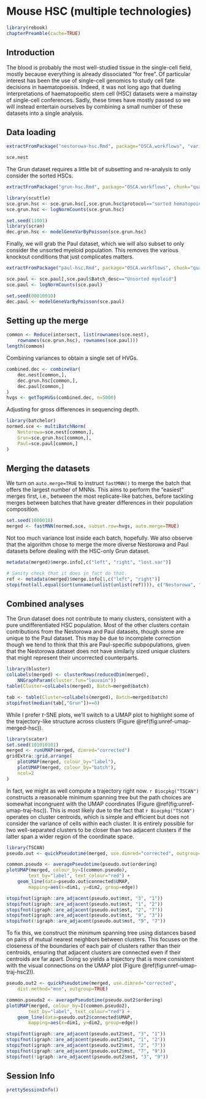 # Mouse HSC (multiple technologies) {#merged-hsc}

```r
library(rebook)
chapterPreamble(cache=TRUE)
```

## Introduction

The blood is probably the most well-studied tissue in the single-cell field, mostly because everything is already dissociated "for free".
Of particular interest has been the use of single-cell genomics to study cell fate decisions in haematopoeisis.
Indeed, it was not long ago that dueling interpretations of haematopoeitic stem cell (HSC) datasets were a mainstay of single-cell conferences.
Sadly, these times have mostly passed so we will instead entertain ourselves by combining a small number of these datasets into a single analysis.

## Data loading

```r
extractFromPackage("nestorowa-hsc.Rmd", package="OSCA.workflows", "variance-modelling", c("sce.nest", "dec.nest"))
```

```r
sce.nest
```

The Grun dataset requires a little bit of subsetting and re-analysis to only consider the sorted HSCs.

```r
extractFromPackage("grun-hsc.Rmd", package="OSCA.workflows", chunk="quality-control", objects="sce.grun.hsc")
```

```r
library(scuttle)
sce.grun.hsc <- sce.grun.hsc[,sce.grun.hsc$protocol=="sorted hematopoietic stem cells"]
sce.grun.hsc <- logNormCounts(sce.grun.hsc)

set.seed(11001)
library(scran)
dec.grun.hsc <- modelGeneVarByPoisson(sce.grun.hsc) 
```

Finally, we will grab the Paul dataset, which we will also subset to only consider the unsorted myeloid population.
This removes the various knockout conditions that just complicates matters.

```r
extractFromPackage("paul-hsc.Rmd", package="OSCA.workflows", chunk="quality-control", objects="sce.paul")
```

```r
sce.paul <- sce.paul[,sce.paul$Batch_desc=="Unsorted myeloid"]
sce.paul <- logNormCounts(sce.paul)

set.seed(00010010)
dec.paul <- modelGeneVarByPoisson(sce.paul) 
```

## Setting up the merge

```r
common <- Reduce(intersect, list(rownames(sce.nest),
    rownames(sce.grun.hsc), rownames(sce.paul)))
length(common)
```

Combining variances to obtain a single set of HVGs.

```r
combined.dec <- combineVar(
    dec.nest[common,], 
    dec.grun.hsc[common,], 
    dec.paul[common,]
)
hvgs <- getTopHVGs(combined.dec, n=5000)
```

Adjusting for gross differences in sequencing depth.

```r
library(batchelor)
normed.sce <- multiBatchNorm(
    Nestorowa=sce.nest[common,],
    Grun=sce.grun.hsc[common,],
    Paul=sce.paul[common,]
)
```

## Merging the datasets

We turn on `auto.merge=TRUE` to instruct `fastMNN()` to merge the batch that offers the largest number of MNNs.
This aims to perform the "easiest" merges first, i.e., between the most replicate-like batches,
before tackling merges between batches that have greater differences in their population composition.

```r
set.seed(1000010)
merged <- fastMNN(normed.sce, subset.row=hvgs, auto.merge=TRUE)
```

Not too much variance lost inside each batch, hopefully.
We also observe that the algorithm chose to merge the more diverse Nestorowa and Paul datasets before dealing with the HSC-only Grun dataset.

```r
metadata(merged)$merge.info[,c("left", "right", "lost.var")]
```

```r
# Sanity check that it does in fact do that.
ref <- metadata(merged)$merge.info[1,c("left", "right")]
stopifnot(all.equal(sort(unname(unlist(unlist(ref)))), c("Nestorowa", "Paul")))
```

## Combined analyses 

The Grun dataset does not contribute to many clusters, consistent with a pure undifferentiated HSC population.
Most of the other clusters contain contributions from the Nestorowa and Paul datasets, though some are unique to the Paul dataset.
This may be due to incomplete correction though we tend to think that this are Paul-specific subpopulations,
given that the Nestorowa dataset does not have similarly sized unique clusters that might represent their uncorrected counterparts.

```r
library(bluster)
colLabels(merged) <- clusterRows(reducedDim(merged), 
    NNGraphParam(cluster.fun="louvain"))
table(Cluster=colLabels(merged), Batch=merged$batch)
```

```r
tab <- table(Cluster=colLabels(merged), Batch=merged$batch)
stopifnot(median(tab[,"Grun"])==0)
```

While I prefer $t$-SNE plots, 
we'll switch to a UMAP plot to highlight some of the trajectory-like structure across clusters (Figure \@ref(fig:unref-umap-merged-hsc)).

```r
library(scater)
set.seed(101010101)
merged <- runUMAP(merged, dimred="corrected")
gridExtra::grid.arrange(
    plotUMAP(merged, colour_by="label"),
    plotUMAP(merged, colour_by="batch"),
    ncol=2
)
```

In fact, we might as well compute a trajectory right now.
`r Biocpkg("TSCAN")` constructs a reasonable minimum spanning tree but the path choices are somewhat incongruent with the UMAP coordinates (Figure \@ref(fig:unref-umap-traj-hsc)).
This is most likely due to the fact that `r Biocpkg("TSCAN")` operates on cluster centroids, 
which is simple and efficient but does not consider the variance of cells within each cluster.
It is entirely possible for two well-separated clusters to be closer than two adjacent clusters if the latter span a wider region of the coordinate space.

```r
library(TSCAN)
pseudo.out <- quickPseudotime(merged, use.dimred="corrected", outgroup=TRUE)
```

```r
common.pseudo <- averagePseudotime(pseudo.out$ordering)
plotUMAP(merged, colour_by=I(common.pseudo), 
        text_by="label", text_colour="red") +
    geom_line(data=pseudo.out$connected$UMAP, 
        mapping=aes(x=dim1, y=dim2, group=edge))
```

```r
stopifnot(igraph::are_adjacent(pseudo.out$mst, "3", "1"))
stopifnot(igraph::are_adjacent(pseudo.out$mst, "1", "2"))
stopifnot(igraph::are_adjacent(pseudo.out$mst, "2", "7"))
stopifnot(igraph::are_adjacent(pseudo.out$mst, "9", "3"))
stopifnot(!igraph::are_adjacent(pseudo.out$mst, "9", "7"))
```

To fix this, we construct the minimum spanning tree using distances based on pairs of mutual nearest neighbors between clusters.
This focuses on the closeness of the boundaries of each pair of clusters rather than their centroids,
ensuring that adjacent clusters are connected even if their centroids are far apart.
Doing so yields a trajectory that is more consistent with the visual connections on the UMAP plot (Figure \@ref(fig:unref-umap-traj-hsc2)).

```r
pseudo.out2 <- quickPseudotime(merged, use.dimred="corrected", 
    dist.method="mnn", outgroup=TRUE)

common.pseudo2 <- averagePseudotime(pseudo.out2$ordering)
plotUMAP(merged, colour_by=I(common.pseudo2), 
        text_by="label", text_colour="red") +
    geom_line(data=pseudo.out2$connected$UMAP, 
        mapping=aes(x=dim1, y=dim2, group=edge))
```

```r
stopifnot(igraph::are_adjacent(pseudo.out2$mst, "3", "1"))
stopifnot(igraph::are_adjacent(pseudo.out2$mst, "1", "2"))
stopifnot(igraph::are_adjacent(pseudo.out2$mst, "2", "7"))
stopifnot(igraph::are_adjacent(pseudo.out2$mst, "7", "9"))
stopifnot(!igraph::are_adjacent(pseudo.out2$mst, "3", "9"))
```

## Session Info {-}

```r
prettySessionInfo()
```
